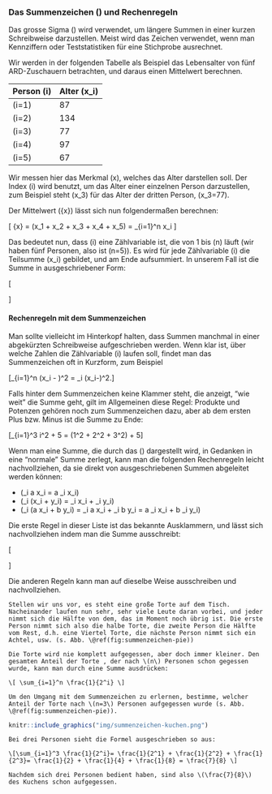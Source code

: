 ### Das Summenzeichen \(\Sigma\) und Rechenregeln {#sec-summenzeichen}

Das grosse Sigma \(\Sigma\) wird verwendet, um längere Summen in einer kurzen Schreibweise darzustellen. Meist wird das Zeichen verwendet, wenn man Kennziffern oder Teststatistiken für eine Stichprobe ausrechnet.

Wir werden in der folgenden Tabelle als Beispiel das Lebensalter von fünf ARD-Zuschauern betrachten, und daraus einen Mittelwert berechnen.

| Person \(i\) | Alter \(x_i\) |
| ------------ | ------------- |
| \(i=1\)      | 87            |
| \(i=2\)      | 134           |
| \(i=3\)      | 77            |
| \(i=4\)      | 97            |
| \(i=5\)      | 67            |


Wir messen hier das Merkmal \(x\), welches das Alter darstellen soll. Der Index \(i\) wird benutzt, um das Alter einer einzelnen Person darzustellen, zum Beispiel steht \(x_3\) für das Alter der dritten Person, \(x_3=77\).

Der Mittelwert \(\bar{x}\) lässt sich nun folgendermaßen berechnen:

\[ \bar{x} = \frac{1}{n} (x_1 + x_2 + x_3 + x_4 + x_5) = \frac{1}{n} \sum_{i=1}^n x_i \]

Das bedeutet nun, dass \(i\) eine Zählvariable ist, die von 1 bis \(n\) läuft (wir haben fünf Personen, also ist \(n=5\)). Es wird für jede Zählvariable \(i\) die Teilsumme \(x_i\) gebildet, und am Ende aufsummiert. In unserem Fall ist die Summe in ausgeschriebener Form:

\[ \begin{aligned} \frac{1}{n} \sum_{i=1}^5 x_i & = \frac{1}{n} (x_1+x_2+x_3+x_4+x_5) \\ & = \frac{1}{5} (87+134+77+97+68) \\ & = 92.6 \end{aligned} \]

#### Rechenregeln mit dem Summenzeichen {-}

Man sollte vielleicht im Hinterkopf halten, dass Summen manchmal in einer abgekürzten Schreibweise aufgeschrieben werden. Wenn klar ist, über welche Zahlen die Zählvariable \(i\) laufen soll, findet man das Summenzeichen oft in Kurzform, zum Beispiel

\[\sum_{i=1}^n (x_i - \mu)^2 = \sum_i (x_i-\mu)^2.\]

Falls hinter dem Summenzeichen keine Klammer steht, die anzeigt, "wie weit" die Summe geht, gilt im Allgemeinen diese Regel: Produkte und Potenzen gehören noch zum Summenzeichen dazu, aber ab dem ersten Plus bzw. Minus ist die Summe zu Ende:

\[\sum_{i=1}^3 i\cdot 2^2 + 5 = (1\cdot 2^2 + 2\cdot 2^2 + 3\cdot 2^2) + 5\]

Wenn man eine Summe, die durch das \(\Sigma\) dargestellt wird, in Gedanken in eine "normale" Summe zerlegt, kann man die folgenden Rechenregeln leicht nachvollziehen, da sie direkt von ausgeschriebenen Summen abgeleitet werden können:

- \(\sum_i a \cdot x_i = a \cdot \sum_i x_i\)
- \(\sum_i (x_i + y_i) = \sum_i x_i + \sum_i y_i\)
- \(\sum_i (a x_i + b y_i) = \sum_i a x_i + \sum_i b y_i = a \sum_i x_i + b \sum_i y_i\)

Die erste Regel in dieser Liste ist das bekannte Ausklammern, und lässt sich nachvollziehen indem man die Summe ausschreibt:

\[\begin{aligned}\sum_i a \cdot x_i & = a x_1 + a x_2 + a x_3 + \ldots \\ & = a \cdot (x_1 + x_2 + x_3 + \ldots) \\ & = a \cdot \sum_i x_i\end{aligned}\]

Die anderen Regeln kann man auf dieselbe Weise ausschreiben und nachvollziehen.

```exercise

Stellen wir uns vor, es steht eine große Torte auf dem Tisch. Nacheinander laufen nun sehr, sehr viele Leute daran vorbei, und jeder nimmt sich die Hälfte von dem, das im Moment noch übrig ist. Die erste Person nimmt sich also die halbe Torte, die zweite Person die Hälfte vom Rest, d.h. eine Viertel Torte, die nächste Person nimmt sich ein Achtel, usw. (s. Abb. \@ref(fig:summenzeichen-pie))

Die Torte wird nie komplett aufgegessen, aber doch immer kleiner. Den gesamten Anteil der Torte , der nach \(n\) Personen schon gegessen wurde, kann man durch eine Summe ausdrücken:

\[ \sum_{i=1}^n \frac{1}{2^i} \]

Um den Umgang mit dem Summenzeichen zu erlernen, bestimme, welcher Anteil der Torte nach \(n=3\) Personen aufgegessen wurde (s. Abb. \@ref(fig:summenzeichen-pie)).
```

```r
knitr::include_graphics("img/summenzeichen-kuchen.png")
```


```solution
Bei drei Personen sieht die Formel ausgeschrieben so aus:

\[\sum_{i=1}^3 \frac{1}{2^i}= \frac{1}{2^1} + \frac{1}{2^2} + \frac{1}{2^3}= \frac{1}{2} + \frac{1}{4} + \frac{1}{8} = \frac{7}{8} \]

Nachdem sich drei Personen bedient haben, sind also \(\frac{7}{8}\) des Kuchens schon aufgegessen.
```



